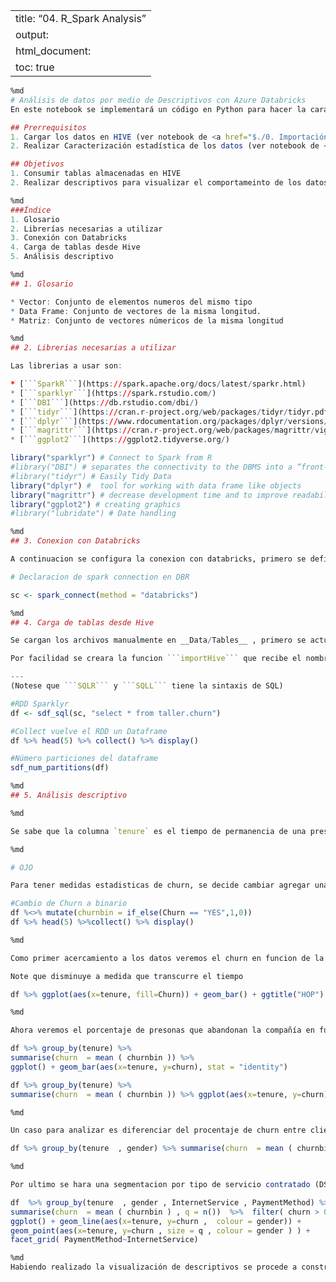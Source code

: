 
---
title: "04. R_Spark Analysis"
output:
  html_document:
    toc: true
---


```r
%md
# Análisis de datos por medio de Descriptivos con Azure Databricks
En este notebook se implementará un código en Python para hacer la caracterización de los datos subidos a HIVE.

## Prerrequisitos
1. Cargar los datos en HIVE (ver notebook de <a href="$./0. Importación y Limpieza Datos"> importación de datos</a>)
2. Realizar Caracterización estadística de los datos (ver notebook de <a href="$./1. Caracterización"> Caracterización</a>)

## Objetivos
1. Consumir tablas almacenadas en HIVE
2. Realizar descriptivos para visualizar el comportameinto de los datos respecto a Churn
```


```r
%md
###Índice
1. Glosario
2. Librerías necesarias a utilizar
3. Conexión con Databricks
4. Carga de tablas desde Hive
5. Análisis descriptivo
```


```r
%md
## 1. Glosario

* Vector: Conjunto de elementos numeros del mismo tipo
* Data Frame: Conjunto de vectores de la misma longitud.
* Matriz: Conjunto de vectores númericos de la misma longitud
```


```r
%md
## 2. Librerias necesarias a utilizar

Las librerias a usar son:

* [```SparkR```](https://spark.apache.org/docs/latest/sparkr.html)
* [```sparklyr```](https://spark.rstudio.com/)
* [```DBI```](https://db.rstudio.com/dbi/)
* [```tidyr```](https://cran.r-project.org/web/packages/tidyr/tidyr.pdf)
* [```dplyr```](https://www.rdocumentation.org/packages/dplyr/versions/0.7.8)
* [```magrittr```](https://cran.r-project.org/web/packages/magrittr/vignettes/magrittr.html)
* [```ggplot2```](https://ggplot2.tidyverse.org/)
```


```r
library("sparklyr") # Connect to Spark from R
#library("DBI") # separates the connectivity to the DBMS into a “front-end” and a “back-end”
#library("tidyr") # Easily Tidy Data 
library("dplyr") #  tool for working with data frame like objects
library("magrittr") # decrease development time and to improve readability and maintainability of code
library("ggplot2") # creating graphics
#library("lubridate") # Date handling
```


```r
%md
## 3. Conexion con Databricks

A continuacion se configura la conexion con databricks, primero se define el tipo de conexion con Spark
```


```r
# Declaracion de spark connection en DBR

sc <- spark_connect(method = "databricks")
```


```r
%md
## 4. Carga de tablas desde Hive

Se cargan los archivos manualmente en __Data/Tables__ , primero se actualiza la tabla en la que se va a trabajar con ```dbGetQuery```, los parametros de entrada son ```sc``` y  ```SQLR```, luego se cargan los datos al dataframe ```Secop_iDF``` en R con la misma funcion cambiando ```SQLR``` por ```SQLL```.

Por facilidad se creara la funcion ```importHive``` que recibe el nombre de la tabla y retorna el dataframe de esta.

---
(Notese que ```SQLR``` y ```SQLL``` tiene la sintaxis de SQL)
```


```r
#RDD Sparklyr
df <- sdf_sql(sc, "select * from taller.churn")

#Collect vuelve el RDD un Dataframe
df %>% head(5) %>% collect() %>% display()
```


```r
#Número particiones del dataframe
sdf_num_partitions(df)
```


```r
%md
## 5. Análisis descriptivo
```


```r
%md

Se sabe que la columna `tenure` es el tiempo de permanencia de una presona en la compania, por lo tanto se cambia el tipo de dato `character` a `double`, para posteriormente hacer graficas de tiempo en funcion de churn
```


```r
%md

# OJO

Para tener medidas estadisticas de churn, se decide cambiar agregar una columna al dataframe original en donde se transforma churn a un valor binario, el codigo se muestra a continuación
```


```r
#Cambio de Churn a binario
df %<>% mutate(churnbin = if_else(Churn == "YES",1,0)) 
df %>% head(5) %>%collect() %>% display()
```


```r
%md

Como primer acercamiento a los datos veremos el churn en funcion de la permanencia en la compania.

Note que disminuye a medida que transcurre el tiempo
```


```r
df %>% ggplot(aes(x=tenure, fill=Churn)) + geom_bar() + ggtitle("HOP")
```


```r
%md

Ahora veremos el porcentaje de presonas que abandonan la compañía en función del tiempo
```


```r
df %>% group_by(tenure) %>% 
summarise(churn  = mean ( churnbin )) %>% 
ggplot() + geom_bar(aes(x=tenure, y=churn), stat = "identity")
```


```r
df %>% group_by(tenure) %>%
summarise(churn  = mean ( churnbin )) %>% ggplot(aes(x=tenure, y=churn)) + geom_line()
```


```r
%md

Un caso para analizar es diferenciar del procentaje de churn entre clientes masculinos y femeninos por mes, lo cual se hace a continuacion
```


```r
df %>% group_by(tenure  , gender) %>% summarise(churn  = mean ( churnbin ) , q = n()) %>% ggplot() + geom_line(aes(x=tenure, y=churn ,  colour = gender)) + geom_point(aes(x=tenure, y=churn , size = q , colour = gender ) ) #+ facet_wrap(.~gender)
```


```r
%md

Por ultimo se hara una segmentacion por tipo de servicio contratado (DSL, Fiber optic y No) y de tipo de pago de factura, para ver posibles estrategias a tomar en los diferentes casos
```


```r
df  %>% group_by(tenure  , gender , InternetService , PaymentMethod) %>% 
summarise(churn  = mean ( churnbin ) , q = n())  %>%  filter( churn > 0)   %>% 
ggplot() + geom_line(aes(x=tenure, y=churn ,  colour = gender)) + 
geom_point(aes(x=tenure, y=churn , size = q , colour = gender ) ) + 
facet_grid( PaymentMethod~InternetService)
```


```r
%md
Habiendo realizado la visualización de descriptivos se procede a construir el modelo predictivo mediante el siguiente notebook <a href="$./3. Modelamiento Predictivo"> Modelamiento Predictivo</a>
```

